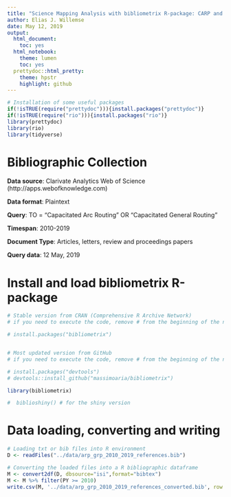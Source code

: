 ```yaml
---
title: "Science Mapping Analysis with bibliometrix R-package: CARP and GRP"
author: Elias J. Willemse
date: May 12, 2019
output:
  html_document:
    toc: yes
  html_notebook:
    theme: lumen
    toc: yes
  prettydoc::html_pretty:
    theme: hpstr
    highlight: github
---
```


```r
# Installation of some useful packages
if(!isTRUE(require("prettydoc"))){install.packages("prettydoc")}
if(!isTRUE(require("rio"))){install.packages("rio")}
library(prettydoc)
library(rio)
library(tidyverse)
```


# Bibliographic Collection

**Data source**:   Clarivate Analytics Web of Science (http://apps.webofknowledge.com)

**Data format**:   Plaintext

**Query**:         TO = "Capacitated Arc Routing" OR "Capacitated General Routing"

**Timespan**:      2010-2019

**Document Type**: Articles, letters, review and proceedings papers

**Query data**:    12 May, 2019


# Install and load bibliometrix R-package
```r
# Stable version from CRAN (Comprehensive R Archive Network)
# if you need to execute the code, remove # from the beginning of the next line

# install.packages("bibliometrix")


# Most updated version from GitHub
# if you need to execute the code, remove # from the beginning of the next lines

# install.packages("devtools")
# devtools::install_github("massimoaria/bibliometrix")

library(bibliometrix)

#  biblioshiny() # for the shiny version
```


# Data loading, converting and writing
```r
# Loading txt or bib files into R environment
D <- readFiles("../data/arp_grp_2010_2019_references.bib")

# Converting the loaded files into a R bibliographic dataframe
M <- convert2df(D, dbsource="isi",format="bibtex")
M <- M %>% filter(PY >= 2010)
write.csv(M, '../data/arp_grp_2010_2019_references_converted.bib', row.names = FALSE)
```